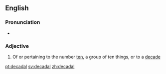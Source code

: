 ==English==

===Pronunciation===
* {{a|UK}} {{IPA|[dɪˈkeɪdəɫ]}}

===Adjective===
{{en-adj|-}}

# Of or pertaining to the number [[ten]], a group of ten things, or to a [[decade]]

[[pt:decadal]]
[[sv:decadal]]
[[zh:decadal]]